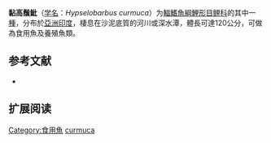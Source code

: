 {{Speciesbox
| name = 黏高鬚魮
| status = NE
| status_system = IUCN3.1
| image = 
| genus = Hypselobarbus
| species = curmuca
| authority = [[弗朗西斯·布坎南-漢密爾頓|Hamilton]], 1807
| synonyms = *''Barbus curmuca''<br /><small>Hamilton, 1807</small>
*''Barbus guentheri''<br /><small>Day, 1869</small> ''
*''Cyprinus curmuca''<br /><small>Hamilton, 1807</small>
*''Gobio canarensis''<br /><small>Jerdon, 1849</small>
*''Gobio curmuca''<br /><small>Hamilton, 1807</small>
*''Gonoproktopterus curmuca''<br /><small>Hamilton, 1807</small>
}}

'''黏高鬚魮'''（[[学名|学名]]：''Hypselobarbus curmuca''）为[[輻鰭魚綱|輻鰭魚綱]][[鯉形目|鯉形目]][[鲤科|鲤科]]的其中一[[種|種]]，分布於[[亞洲|亞洲]][[印度|印度]]，棲息在沙泥底質的河川或深水潭，體長可達120公分，可做為食用魚及養殖魚類。

==参考文献==
*{{FishBase_species|genus=Hypselobarbus|species=curmuca|year=2011|month=12}}

== 扩展阅读 ==
{{refbegin}}
{{wikispecies-inline|Hypselobarbus curmuca |黏高鬚魮}}
{{refend}}
{{Taxonbar|from=Q142941}}

[[Category:食用魚|Category:食用魚]]
[[Category:高鬚魮屬|curmuca]]


{{鯉形目小作品}}